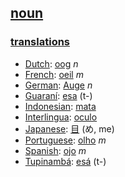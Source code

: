 == [[noun]] ==

=== [[translation]]s ===
*[[Dutch]]: [[oog]] ''n''
*[[French]]: [[oeil]] ''m''
*[[German]]: [[Auge]] ''n''
*[[Guaraní]]: [[esa]] (t-)
*[[Indonesian]]: [[mata]]
*[[Interlingua]]: [[oculo]]
*[[Japanese]]: [[目]] (め, me)
*[[Portuguese]]: [[olho]] ''m''
*[[Spanish]]: [[ojo]] ''m''
*[[Tupinambá]]: [[esá]] (t-)